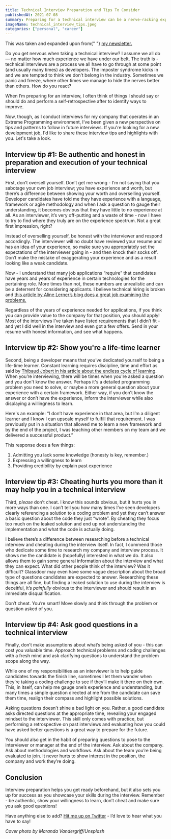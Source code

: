 ```yaml
---
title: Technical Interview Preparation and Tips To Consider
publishedAt: 2021-07-08
summary: Preparing for a technical interview can be a nerve-racking experience. As someone who has been giving interviews for 2 years, here are some tips I'd like to share with you.
imageName: technical_interview_tips.jpeg
categories: ["personal", "career"]
---
```


<Thoughtquote>
  This was taken and expanded upon from{" "}
  <a href="https://braydoncoyer.dev/newsletter/">my newsletter.</a>
</Thoughtquote>

Do you get nervous when taking a technical interview? I assume we all do — no matter how much experience we have under our belt. The truth is - technical interviews are a process we all have to go through at some point (and usually many times) as developers. The imposter syndrome kicks in and we are tempted to think we don’t belong in the industry. Sometimes we panic and freeze, where other times we manage to hide the nerves better than others. How do you react?

When I’m preparing for an interview, I often think of things I should say or should do and perform a self-retrospective after to identify ways to improve.

Now, though, as I conduct interviews for my company that operates in an Extreme Programming environment, I’ve been given a new perspective on tips and patterns to follow in future interviews. If you're looking for a new development job, I'd like to share these interview tips and highlights with you. Let's take a look.

## Interview tip #1: Be authentic and honest in preparation and execution of your technical interview

First, don’t oversell yourself. Don’t get me wrong - I’m not saying that you sabotage your own job interview; you have experience and worth, but there’s a difference between showing your worth and overselling yourself. Developer candidates have told me they have experience with a language, framework or agile methodology and when I ask a question to gauge their understanding, it becomes obvious that they have little to no experience at all. As an interviewer, it’s very off-putting and a waste of time - now I have to try to find where they truly are on the experience spectrum. Not a great first impression, right?

Instead of overselling yourself, be honest with the interviewer and respond accordingly. The interviewer will no doubt have reviewed your resume and has an idea of your experience, so make sure you appropriately set the expectations of the interviewer going in - and then knock their socks off. Don’t make the mistake of exaggerating your experience and as a result looking like a weak candidate.

Now - I understand that many job applications “require” that candidates have years and years of experience in certain technologies for the pertaining role. More times than not, these numbers are unrealistic and can be a deterrent for considering applicants. I believe technical hiring is broken and [this article by Aline Lerner’s blog does a great job examining the problems.](https://blog.alinelerner.com/ive-been-an-engineer-and-a-recruiter-hiring-is-broken-heres-why-and-heres-what-it-should-be-like-instead/)

Regardless of the years of experience needed for applications, if you think you can provide value to the company for that position, you should apply! Most of the interviews I’ve taken have listed requirements that I didn’t fit - and yet I did well in the interview and even got a few offers. Send in your resume with honest information, and see what happens.

## Interview tip #2: Show you're a life-time learner

Second, being a developer means that you’ve dedicated yourself to being a life-time learner. Constant learning requires discipline, time and effort as said by [Thibaud Jobert in his article about the endless cycle of learning](https://www.codingame.com/blog/true-programmers-never-stop-learning/). When you’re interviewing, there will be times when you're asked a question and you don't know the answer. Perhaps it's a detailed programming problem you need to solve, or maybe a more general question about your experience with a certain framework. Either way, if you don’t know the answer or don’t have the experience, inform the interviewer while also displaying a willingness to learn.

Here's an example: “I don’t have experience in that area, but I’m a diligent learner and I know I can upscale myself to fulfill that requirement. I was previously put in a situation that allowed me to learn a new framework and by the end of the project, I was teaching other members on my team and we delivered a successful product.”

This response does a few things:

1. Admitting you lack some knowledge (honesty is key, remember.)
2. Expressing a willingness to learn
3. Providing credibility by explain past experience

## Interview tip #3: Cheating hurts you more than it may help you in a technical interview

Third, _please_ don’t cheat. I know this sounds obvious, but it hurts you in more ways than one. I can’t tell you how many times I’ve seen developers clearly referencing a solution to a coding problem and yet they can’t answer a basic question about the code they just “wrote”. By cheating they focus too much on the leaked solution and end up not understanding the implementation and what the code is actually doing.

I believe there’s a difference between researching before a technical interview and cheating during the interview itself. In fact, I commend those who dedicate some time to research my company and interview process. It shows me the candidate is (hopefully) interested in what we do. It also allows them to gain some general information about the interview and what they can expect. What did other people think of the interview? Was it difficult? Glassdoor may even have some vague description about the broad type of questions candidates are expected to answer. Researching these things are all fine, but finding a leaked solution to use during the interview is deceitful, it’s _painfully_ obvious to the interviewer and should result in an immediate disqualification.

Don’t cheat. You’re smart! Move slowly and think through the problem or question asked of you.

## Interview tip #4: Ask good questions in a technical interview

Finally, don’t make assumptions about what’s being asked of you - this can cost you valuable time. Approach technical problems and coding challenges with a fresh mind and ask clarifying questions to understand the problem scope along the way.

While one of my responsibilities as an interviewer is to help guide candidates towards the finish line, sometimes I let them wander when they’re taking a coding challenge to see if they’ll make it there on their own. This, in itself, can help me gauge one’s experience and understanding, but many times a simple question directed at me from the candidate can save them time, realign their compass and highlight possible solutions.

Asking questions doesn’t shine a bad light on you. Rather, a good candidate asks directed questions at the appropriate time, revealing your engaged mindset to the interviewer. This skill only comes with practice, but performing a retrospective on past interviews and evaluating how you could have asked better questions is a great way to prepare for the future.

You should also get in the habit of preparing questions to pose to the interviewer or manager at the end of the interview. Ask about the company. Ask about methodologies and workflows. Ask about the team you’re being evaluated to join. It never hurts to show interest in the position, the company and work they’re doing.

## Conclusion

Interview preparation helps you get ready beforehand, but it also sets you up for success as you showcase your skills during the interview. Remember - be authentic, show your willingness to learn, don’t cheat and make sure you ask good questions!

Have anything else to add? [Hit me up on Twitter](https://twitter.com/OmarCoyer) - I’d love to hear what you have to say!

_Cover photo by Maranda Vandergriff/Unsplash_
